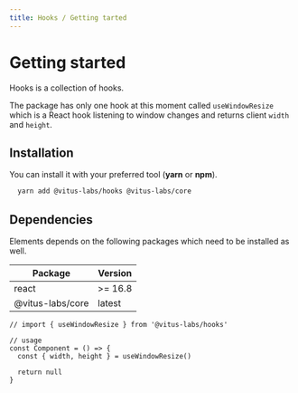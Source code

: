 ```yaml
---
title: Hooks / Getting tarted
---
```


# Getting started

Hooks is a collection of hooks.

The package has only one hook at this moment called `useWindowResize` which is
a React hook listening to window changes and returns client `width` and `height`.

## Installation

You can install it with your preferred tool (**yarn** or **npm**).

```bash editor=false live=false
  yarn add @vitus-labs/hooks @vitus-labs/core
```

## Dependencies

Elements depends on the following packages which need to be installed as
well.

| Package          | Version |
| ---------------- | ------- |
| react            | >= 16.8 |
| @vitus-labs/core | latest  |

```tsx editor=false live=false
// import { useWindowResize } from '@vitus-labs/hooks'

// usage
const Component = () => {
  const { width, height } = useWindowResize()

  return null
}
```
